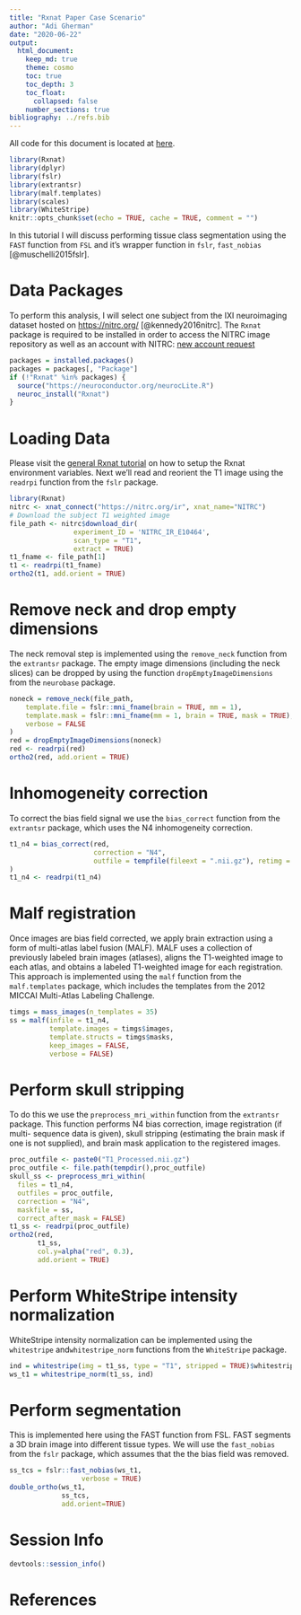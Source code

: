 ```yaml
---
title: "Rxnat Paper Case Scenario"
author: "Adi Gherman"
date: "2020-06-22"
output: 
  html_document:
    keep_md: true
    theme: cosmo
    toc: true
    toc_depth: 3
    toc_float:
      collapsed: false
    number_sections: true      
bibliography: ../refs.bib      
---
```


All code for this document is located at [here]().

```r
library(Rxnat)
library(dplyr)
library(fslr)
library(extrantsr)
library(malf.templates)
library(scales)
library(WhiteStripe)
knitr::opts_chunk$set(echo = TRUE, cache = TRUE, comment = "")
```


In this tutorial I will discuss performing tissue class segmentation using the `FAST` function from `FSL` and it's wrapper function in `fslr`, `fast_nobias` [@muschelli2015fslr]. 

# Data Packages
To perform this analysis, I will select one subject from the IXI neuroimaging dataset hosted on [https://nitrc.org/](https://nitrc.org/) [@kennedy2016nitrc]. The `Rxnat` package is required to be installed in order to access the NITRC image repository as well as an account with NITRC: [new account request](https://www.nitrc.org/account/register.php)
```r
packages = installed.packages()
packages = packages[, "Package"]
if (!"Rxnat" %in% packages) {
  source("https://neuroconductor.org/neurocLite.R")
  neuroc_install("Rxnat")    
}
```

# Loading Data
Please visit the [general Rxnat tutorial](../rxnat/index.html) on how to setup the Rxnat environment variables. Next we'll read and reorient the T1 image using the `readrpi` function from the `fslr` package.
```r
library(Rxnat)
nitrc <- xnat_connect("https://nitrc.org/ir", xnat_name="NITRC")
# Download the subject T1 weighted image
file_path <- nitrc$download_dir(
                experiment_ID = 'NITRC_IR_E10464',
                scan_type = "T1",
                extract = TRUE)
t1_fname <- file_path[1]
t1 <- readrpi(t1_fname)
ortho2(t1, add.orient = TRUE)
```

# Remove neck and drop empty dimensions
The neck removal step is implemented using the `remove_neck` function from the `extrantsr` package. The empty image dimensions (including the neck slices) can be dropped by using the function `dropEmptyImageDimensions` from the `neurobase` package.
```r
noneck = remove_neck(file_path,
    template.file = fslr::mni_fname(brain = TRUE, mm = 1),
    template.mask = fslr::mni_fname(mm = 1, brain = TRUE, mask = TRUE),
    verbose = FALSE
)
red = dropEmptyImageDimensions(noneck)
red <- readrpi(red)
ortho2(red, add.orient = TRUE)
```

# Inhomogeneity correction
To correct the bias field signal we use the `bias_correct` function from the `extrantsr` package, which uses the N4 inhomogeneity correction.
```r
t1_n4 = bias_correct(red,
                     correction = "N4",
                     outfile = tempfile(fileext = ".nii.gz"), retimg = FALSE
)
t1_n4 <- readrpi(t1_n4)
```

# Malf registration
Once images are bias field corrected, we apply brain extraction using a form of multi-atlas label fusion (MALF). MALF uses a collection of previously labeled brain images (atlases), aligns the T1-weighted image to each atlas, and obtains a labeled T1-weighted image for each registration. This approach is implemented using the `malf` function from the `malf.templates` package, which includes the templates from the 2012 MICCAI Multi-Atlas Labeling Challenge.

```r
timgs = mass_images(n_templates = 35)
ss = malf(infile = t1_n4,
          template.images = timgs$images,
          template.structs = timgs$masks,
          keep_images = FALSE,
          verbose = FALSE)
```

# Perform skull stripping
To do this we use the `preprocess_mri_within` function from the `extrantsr` package. This function performs N4 bias correction, image registration (if multi- sequence data is given), skull stripping (estimating the brain mask if one is not supplied), and brain mask application to the registered images.

```r
proc_outfile <- paste0("T1_Processed.nii.gz")
proc_outfile <- file.path(tempdir(),proc_outfile)
skull_ss <- preprocess_mri_within(
  files = t1_n4,
  outfiles = proc_outfile,
  correction = "N4",
  maskfile = ss,
  correct_after_mask = FALSE)
t1_ss <- readrpi(proc_outfile)
ortho2(red,
       t1_ss,
       col.y=alpha("red", 0.3),
       add.orient = TRUE)
```

# Perform WhiteStripe intensity normalization
WhiteStripe intensity normalization can be implemented using the `whitestripe` and` whitestripe_norm` functions from the `WhiteStripe` package.
```r
ind = whitestripe(img = t1_ss, type = "T1", stripped = TRUE)$whitestripe.ind
ws_t1 = whitestripe_norm(t1_ss, ind)
```

# Perform segmentation
This is implemented here using the FAST function from FSL. FAST segments a 3D brain image into different tissue types. We will use the `fast_nobias` from the `fslr` package, which assumes that the the bias field was removed.
```r
ss_tcs = fslr::fast_nobias(ws_t1,
                  verbose = TRUE)
double_ortho(ws_t1,
             ss_tcs,
             add.orient=TRUE)
```

# Session Info

```r
devtools::session_info()
```

# References
